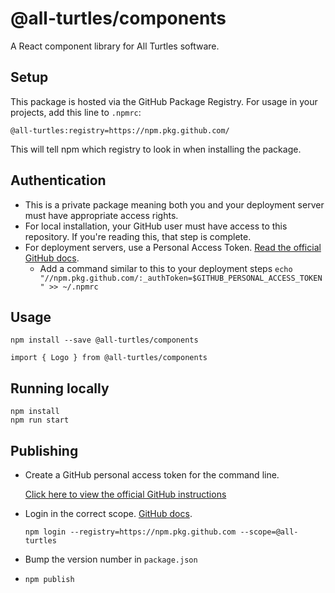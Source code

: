 
<Meta title='Getting Started|Readme' />

# @all-turtles/components

A React component library for All Turtles software.

## Setup

This package is hosted via the GitHub Package Registry. For usage in your projects, add this line to `.npmrc`:

```@all-turtles:registry=https://npm.pkg.github.com/```

This will tell npm which registry to look in when installing the package.

## Authentication

- This is a private package meaning both you and your deployment server must have appropriate access rights.
- For local installation, your GitHub user must have access to this repository. If you're reading this, that step is complete.
- For deployment servers, use a Personal Access Token. [Read the official GitHub docs](https://help.github.com/en/articles/creating-a-personal-access-token-for-the-command-line).
  - Add a command similar to this to your deployment steps
    ```echo "//npm.pkg.github.com/:_authToken=$GITHUB_PERSONAL_ACCESS_TOKEN" >> ~/.npmrc```

## Usage

```npm install --save @all-turtles/components```

```import { Logo } from @all-turtles/components```

## Running locally


```
npm install
npm run start
```

## Publishing

- Create a GitHub personal access token for the command line.

  [Click here to view the official GitHub instructions](https://help.github.com/en/articles/creating-a-personal-access-token-for-the-command-line)

- Login in the correct scope. [GitHub docs](https://help.github.com/en/articles/configuring-npm-for-use-with-github-package-registry#authenticating-to-github-package-registry).

  ```npm login --registry=https://npm.pkg.github.com --scope=@all-turtles```
- Bump the version number in `package.json`
- ```npm publish```
